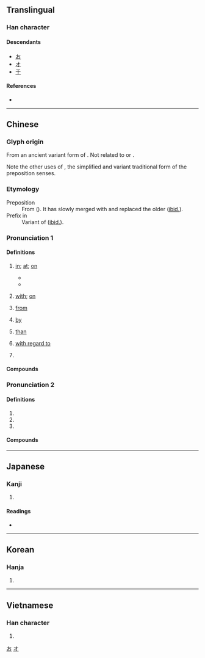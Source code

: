 {{also|于}}
{{character info/new}}
==Translingual==
{{stroke order|type=animate}}

===Han character===
{{Han char|rn=70|rad=方|as=04|sn=8|four=08233|canj=YSOY|ids=⿰方仒}}

====Descendants====
* [[お]]
* [[オ]]
* [[于]]

====References====
* {{Han ref|kx=0481.110|dkj=13628|dj=0843.070|hdz=32175.020|uh=65BC|ud=26044|bh=A9F3|bd=43507}}

[[Category:Han characters from which hiragana were derived|お]]
[[Category:Han characters from which katakana were derived|オ]]

----

==Chinese==
{{zh-forms|s=于|t2=于|alt=扵|note=The preposition senses.}}
{{zh-forms|alt=扵|note=Other senses.}}

===Glyph origin===
{{Han etym}}
From an ancient variant form of {{zh-l|*烏}}. Not related to {{zh-l|*方}} or {{zh-l|*㫃}}.

Note the other uses of {{zh-l|于}}, the simplified and variant traditional form of the preposition senses.

===Etymology===
; Preposition
: From {{inh|zh|sit-pro|*ʔay||to go; directional particle}} ({{zh-ref|Schuessler, 2007}}). It has slowly merged with and replaced the older {{och-l|于}} ([[ibid.]]).
; Prefix in {{zh-l|*於菟/於檡/於兔/於䖘}}
: Variant of {{och-l|阿|prefix in kinship terms and personal names}} ([[ibid.]]).
{{etystub|zh}}

===Pronunciation 1===
{{zh-pron
|m=yú,yū
|m_note=yū - surname sense in Mainland
|c=jyu1
|h=pfs=yì
|md=ṳ̆
|mn=xm,tw:û/qz:îr/zz,tw:î/xm:u/qz:ir/zz:i
|mn_note=surname: Xiamen - u; Quanzhou - ir; Zhangzhou - î
|mn-t=i1/e1/u1
|mn-t_note=i1/e1 - preposition; u1 - surname
|w=3hhy
|mc=1
|oc=2
|cat=prep,pn
}}

====Definitions====
{{zh-hanzi}}

# {{lb|zh|indicates time or place}} [[in]]; [[at]]; [[on]]
#* {{zh-syn|在}}
#* {{zh-x|生 於 @1980 年|born '''in''' 1980}}
# {{lb|zh|indicates the object of an action}} [[with]]; [[on]]
# {{lb|zh|indicates beginning or source}} [[from]]
# {{lb|zh|indicates the agent of action}} [[by]]
# {{lb|zh|indicates comparison}} [[than]]
# {{lb|zh|used after a verb or adjective}} [[with regard to]]
# {{surname|lang=zh}}

====Compounds====
{{zh-der|於今|於是|關於|一至於此|仰給於人|不中於款|危於累卵|公諸於世|位於|嚴於律己|對於|取信於人|垂於將來|不安於室|寓兵於農|不致於|不絕於耳|情溢於表|安於泰山|人浮於食|憂形於色|喜形於色|供過於求|屬於|定於一尊|急於星火|怒形於色|不安於位|形於顏色|形於言色|借聽於聾|形於辭色|假力於人|安於現狀|安於一隅|專美於前|厝薪於火|寓禁於征|不形於色|不至於|基於|問道於盲|人浮於事|同歸於盡|寓教於樂|在於|利多於弊|嫁禍於人|忠於職守|善於|推舟於陸|敏於伎|易於反掌|染指於鼎|於法無據|於心無愧|於是乎|格於環境|於心不安|拙於言辭|溢於言表|疲於奔命|窮於應付|於事無補|無補於事|於斯|求過於供|於心何忍|淡於名利|於家為國|格於成例|禍生於忽|有鑒於此|暴屍於市|月麗於箕|相於|敗於垂成|無補於世|無動於衷|由於|於伏|於民潤國|歸於|止於至善|於何|無補於時|毀於一旦|無濟於事|源於|有鑑於此|流於形式|流傳於世|求道於盲|於事無濟|於焉|死於非命|於心不忍|業精於勤|月離於畢|燕巢於幕|終於|見堯於牆|義形於色|言歸於好|耿耿於懷|迫於眉睫|重於泰山|行成於思|見於|罷於奔命|過於|血濃於水|輕於鴻毛|見笑於人|青過於藍|詢於芻蕘|耿耿於心|聞名於世|青出於藍|難於上天|退藏於密|謹於心|鑒於|等於|膽大於天|老於世故|聊勝於無|絡繹於途|至於|*於陵|於潛/於潜}}

===Pronunciation 2===
{{zh-pron
|m=wū
|c=wu1
|h=pfs=
|md=ŭ
|mn=o͘
|mn-t=u1
|w=
|mc=2
|oc=1
|cat=intj,n,pref
}}

====Definitions====
{{zh-hanzi}}

# {{zh-alt-form|烏|[[crow]]; [[raven]]}}
# {{zh-alt-form|烏|[[alas]]!; [[oh]]!}}
# {{zh-only used in|於菟/於檡/於兔/於䖘|[[tiger]]}}

====Compounds====
{{zh-der|fold=1|*於邑|於戲/於戏|*於菟|*於呼哀哉|*於乎|*於穆}}

{{zh-cat|Elementary}}

----

==Japanese==

===Kanji===
{{ja-kanji|grade=|rs=方04}}

# {{defn|lang=ja|sort=方04}}

====Readings====
* {{ja-readings|on=[[お]] (o), [[よ]] (yo)|kun=[[あう]] (au), [[より]] (yori), [[おいて]] (oite)}}

----

==Korean==

===Hanja===
{{ko-hanja|hangeul=[[어]], [[오]]|eumhun=어조사 어, 감탄사 오|rv=eo, o|mr=ŏ, o|y=e, o}}

# {{defn|lang=ko|sort=方04}}

----

==Vietnamese==

===Han character===
{{vi-hantu|[[ư]], [[ơ]], [[ở]], [[ưa]], [[ô]], [[ờ]], [[ớ]], [[thờ]], [[ứ]]|rs=方04}}

# {{defn|lang=vi|sort=方04}}